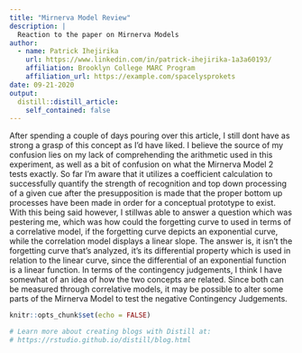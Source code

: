 ```yaml
---
title: "Mirnerva Model Review"
description: |
  Reaction to the paper on Mirnerva Models
author:
  - name: Patrick Ihejirika 
    url: https://www.linkedin.com/in/patrick-ihejirika-1a3a60193/
    affiliation: Brooklyn College MARC Program
    affiliation_url: https://example.com/spacelysprokets
date: 09-21-2020
output:
  distill::distill_article:
    self_contained: false
---
```

After spending a couple of days pouring over this article, I still dont have as strong a grasp of this concept as I'd have liked. I believe the source of my confusion lies on my lack of comprehending the arithmetic used in this experiment, as well as a bit of confusion on what the Mirnerva Model 2 tests exactly. So far I'm aware that it utilizes a coefficient calculation to successfully quantify the strength of recognition and top down processing of a given cue after the presupposition is made that the proper bottom up processes have been made in order for a conceptual prototype to exist. With this being said however, I stillwas able to answer a question which was pestering me, which was how could the forgetting curve to used in terms of a correlative model, if the forgetting curve depicts an exponential curve, while the correlation model displays a linear slope. The answer is, it isn't the forgetting curve that's analyzed, it's its differential property which is used in relation to the linear curve, since the differential of an exponential function is a linear function. 
In terms of the contingency judgements, I think I have somewhat of an idea of how the two concepts are related. Since both can be measured through correlative models, it may be possible to alter some parts of the Mirnerva Model to test the negative Contingency Judgements.

```r
knitr::opts_chunk$set(echo = FALSE)

# Learn more about creating blogs with Distill at:
# https://rstudio.github.io/distill/blog.html

```



